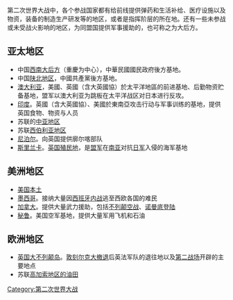 {{unreferenced|time=2014-02-15T07:30:10+00:00}}
第二次世界大战中，各个参战国家都有给前线提供弹药和生活补给、医疗设施以及物资，装备的制造生产研发等的地区，或者是指挥阶层的所在地。还有一些未参战或未受战火影响的地区，为同盟国提供军事援助的，也可称之为大后方。
==亚太地区==
*中国[[国民政府|西南大后方]]（重慶为中心），中華民國國民政府後方基地。
*中国[[陕北|陕北地区]]，中國共產黨後方基地。
*[[澳大利亚|澳大利亚]]，美國、英國（含大英國協）於太平洋地區的前进基地、后勤物资贮备基地，盟军以澳大利亚为跳板在太平洋战区对日本进行反攻。
*[[印度|印度]]。英國（含大英國協）、美國於東南亞攻击行动与军事训练的基地，提供英国食物、物资与人员
*苏联的[[中亚地区|中亚地区]]
*苏联[[西伯利亚|西伯利亚地区]]
*[[尼泊尔|尼泊尔]]。向英国提供廓尔喀部队
*[[斯里兰卡|斯里兰卡]]。[[英国殖民地|英国殖民地]]，是[[盟军|盟军]]在[[南亚|南亚]]对抗[[日军|日军]]入侵的海军基地

==美洲地区==
*[[美国本土|美国本土]]
*[[墨西哥|墨西哥]]。接纳大量因[[西班牙内战|西班牙内战]]逃至西欧各国的难民
*[[加拿大|加拿大]]。提供大量武力援助，包括[[不列颠空战|不列颠空战]]、[[诺曼底登陆|诺曼底登陆]]
*[[秘鲁|秘鲁]]。美国空军基地，提供大量军用飞机和石油
==欧洲地区==
*[[英国|英国]][[大不列颠岛|大不列颠岛]]。[[敦刻尔克大撤退|敦刻尔克大撤退]]后英法军队的退往地以及[[诺曼底登陆|第二战场]]开辟的主要地点
*苏联[[巴统|高加索地区的油田]]

{{World War II}}
[[Category:第二次世界大战|Category:第二次世界大战]]